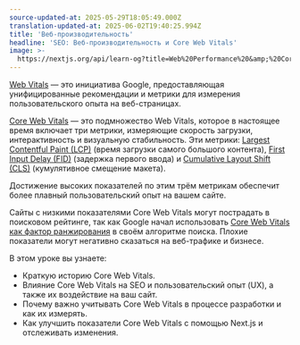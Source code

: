 ```yaml
---
source-updated-at: 2025-05-29T18:05:49.000Z
translation-updated-at: 2025-06-02T19:40:25.994Z
title: 'Веб-производительность'
headline: 'SEO: Веб-производительность и Core Web Vitals'
image: >-
  https://nextjs.org/api/learn-og?title=Web%20Performance%20&amp;%20Core%20Web%20Vitals&amp;chapter=16
---
```


[Web Vitals](https://web.dev/vitals/) — это инициатива Google, предоставляющая унифицированные рекомендации и метрики для измерения пользовательского опыта на веб-страницах.

[Core Web Vitals](https://developers.google.com/search/blog/2020/11/timing-for-page-experience) — это подмножество Web Vitals, которое в настоящее время включает три метрики, измеряющие скорость загрузки, интерактивность и визуальную стабильность. Эти метрики: [Largest Contentful Paint (LCP)](/learn/seo/lcp) (время загрузки самого большого контента), [First Input Delay (FID)](/learn/seo/fid) (задержка первого ввода) и [Cumulative Layout Shift (CLS)](/learn/seo/cls) (кумулятивное смещение макета).

Достижение высоких показателей по этим трём метрикам обеспечит более плавный пользовательский опыт на вашем сайте.

Сайты с низкими показателями Core Web Vitals могут пострадать в поисковом рейтинге, так как Google начал использовать [Core Web Vitals как фактор ранжирования](https://developers.google.com/search/blog/2020/11/timing-for-page-experience) в своём алгоритме поиска. Плохие показатели могут негативно сказаться на веб-трафике и бизнесе.

В этом уроке вы узнаете:

*   Краткую историю Core Web Vitals.
*   Влияние Core Web Vitals на SEO и пользовательский опыт (UX), а также их воздействие на ваш сайт.
*   Почему важно учитывать Core Web Vitals в процессе разработки и как их измерять.
*   Как улучшить показатели Core Web Vitals с помощью Next.js и отслеживать изменения.
